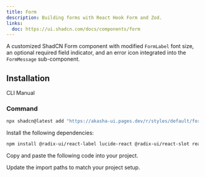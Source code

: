 ```yaml
---
title: Form
description: Building forms with React Hook Form and Zod.
links:
  doc: https://ui.shadcn.com/docs/components/form
---
```


A customized ShadCN Form component with modified `FormLabel` font size, an optional required field indicator, and an error icon integrated into the `FormMessage` sub-component.

<ComponentPreview name="input-form" />

## Installation

<Tabs defaultValue="cli">

<TabsList>
  <TabsTrigger value="cli">CLI</TabsTrigger>
  <TabsTrigger value="manual">Manual</TabsTrigger>
</TabsList>
<TabsContent value="cli">

<Steps>

### Command

```bash
npx shadcn@latest add "https://akasha-ui.pages.dev/r/styles/default/form.json"
```

</Steps>

</TabsContent>

<TabsContent value="manual">

<Steps>

<Step>Install the following dependencies:</Step>

```bash
npm install @radix-ui/react-label lucide-react @radix-ui/react-slot react-hook-form @hookform/resolvers zod
```

<Step>Copy and paste the following code into your project.</Step>

<ComponentSource name="form" />

<Step>Update the import paths to match your project setup.</Step>

</Steps>

</TabsContent>

</Tabs>

